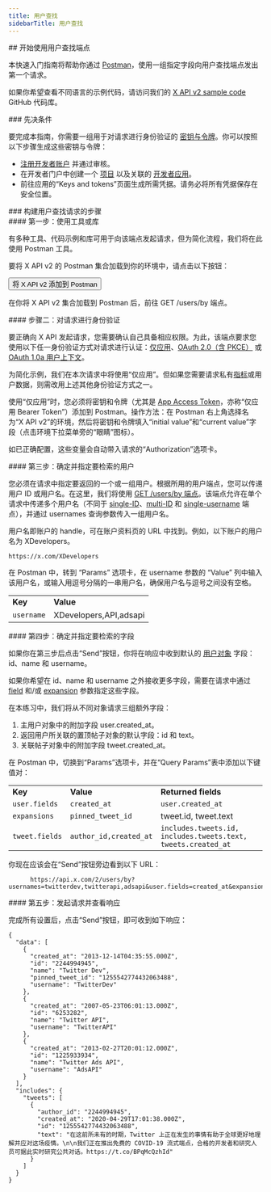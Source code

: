 ```yaml
---
title: 用户查找
sidebarTitle: 用户查找
---
```



<div id="getting-started-with-the-users-lookup-endpoints">
  ## 开始使用用户查找端点
</div>

本快速入门指南将帮助你通过 [Postman](/zh/tutorials/postman-getting-started)，使用一组指定字段向用户查找端点发出第一个请求。

如果你希望查看不同语言的示例代码，请访问我们的 [X API v2 sample code](https://github.com/xdevplatform/Twitter-API-v2-sample-code) GitHub 代码库。

<Note>
  ### 先决条件

  要完成本指南，你需要一组用于对请求进行身份验证的 [密钥与令牌](/zh/resources/fundamentals/authentication)。你可以按照以下步骤生成这些密钥与令牌：

  - [注册开发者账户](https://developer.x.com/en/apply-for-access) 并通过审核。
  - 在开发者门户中创建一个 [项目](/zh/resources/fundamentals/projects) 以及关联的 [开发者应用](/zh/resources/fundamentals/developer-apps)。
  - 前往应用的“Keys and tokens”页面生成所需凭据。请务必将所有凭据保存在安全位置。
</Note>

<div id="steps-to-build-a-users-lookup-request">
  ### 构建用户查找请求的步骤
</div>

<div id="step-one-start-with-a-tool-or-library">
  #### 第一步：使用工具或库
</div>

有多种工具、代码示例和库可用于向该端点发起请求，但为简化流程，我们将在此使用 Postman 工具。

要将 X API v2 的 Postman 集合加载到你的环境中，请点击以下按钮：

<Button href="https://app.getpostman.com/run-collection/9956214-784efcda-ed4c-4491-a4c0-a26470a67400">
  将 X API v2 添加到 Postman
</Button>

在你将 X API v2 集合加载到 Postman 后，前往 GET /users/by 端点。
 

<div id="step-two-authenticate-your-request">
  #### 步骤二：对请求进行身份验证
</div>

要正确向 X API 发起请求，您需要确认自己具备相应权限。为此，该端点要求您使用以下任一身份验证方式对请求进行认证：[仅应用](/zh/resources/fundamentals/authentication#app-only-authentication-and-oauth-2-0-bearer-token)、[OAuth 2.0（含 PKCE）](zh/resources/fundamentals/authentication#oauth-2-0-authorization-code-flow-with-pkce-2) 或 [OAuth 1.0a 用户上下文](/zh/resources/fundamentals/authentication)。

为简化示例，我们在本次请求中将使用“仅应用”。但如果您需要请求私有[指标](/zh/x-api/fundamentals/metrics)或用户数据，则需改用上述其他身份验证方式之一。

使用“仅应用”时，您必须将密钥和令牌（尤其是 [App Access Token](/zh/resources/fundamentals/authentication#using-and-generating-an-app-only-bearer-token)，亦称“仅应用 Bearer Token”）添加到 Postman。操作方法：在 Postman 右上角选择名为“X API v2”的环境，然后将密钥和令牌填入“initial value”和“current value”字段（点击环境下拉菜单旁的“眼睛”图标）。

如已正确配置，这些变量会自动带入请求的“Authorization”选项卡。
 

<div id="step-three-identify-and-specify-which-users-you-would-like-to-retrieve">
  #### 第三步：确定并指定要检索的用户
</div>

您必须在请求中指定要返回的一个或一组用户。根据所用的用户端点，您可以传递用户 ID 或用户名。在这里，我们将使用 [GET /users/by 端点](/zh/x-api/users/user-lookup-by-usernames)。该端点允许在单个请求中传递多个用户名（不同于 [single-ID](/zh/x-api/users/user-lookup-by-id)、[multi-ID](/zh/x-api/users/user-lookup-by-ids) 和 [single-username](/zh/x-api/users/user-lookup-by-username) 端点），并通过 usernames 查询参数传入一组用户名。

用户名即账户的 handle，可在账户资料页的 URL 中找到。例如，以下账户的用户名为 XDevelopers。

`https://x.com/XDevelopers`

在 Postman 中，转到 “Params” 选项卡，在 username 参数的 “Value” 列中输入该用户名，或输入用逗号分隔的一串用户名，确保用户名与逗号之间没有空格。

|     |     |
| :--- | :--- |
| **Key** | **Value** |
| `username` | XDevelopers,API,adsapi |

<div id="step-four-identify-and-specify-which-fields-you-would-like-to-retrieve">
  #### 第四步：确定并指定要检索的字段
</div>

如果你在第三步后点击“Send”按钮，你将在响应中收到默认的 [用户对象](/zh/x-api/fundamentals/data-dictionary#user) 字段：id、name 和 username。

如果你希望在 id、name 和 username 之外接收更多字段，需要在请求中通过 [field](/zh/x-api/fundamentals/fields) 和/或 [expansion](/zh/x-api/fundamentals/expansions) 参数指定这些字段。

在本练习中，我们将从不同对象请求三组额外字段：

1. 主用户对象中的附加字段 user.created\_at。
2. 返回用户所关联的置顶帖子对象的默认字段：id 和 text。
3. 关联帖子对象中的附加字段 tweet.created\_at。
    

在 Postman 中，切换到“Params”选项卡，并在“Query Params”表中添加以下键值对：

|     |     |     |
| :--- | :--- | :--- |
| **Key** | **Value** | **Returned fields** |
| `user.fields` | `created_at` | `user.created_at` |
| `expansions` | `pinned_tweet_id` | tweet.id, tweet.text |
| `tweet.fields` | `author_id,created_at` | `includes.tweets.id, includes.tweets.text, tweets.created_at` |

你现在应该会在“Send”按钮旁边看到以下 URL：

```
      https://api.x.com/2/users/by?usernames=twitterdev,twitterapi,adsapi&user.fields=created_at&expansions=pinned_tweet_id&tweet.fields=author_id,created_at
```

<div id="step-five-make-your-request-and-review-your-response">
  #### 第五步：发起请求并查看响应
</div>

完成所有设置后，点击“Send”按钮，即可收到如下响应：

```
{
  "data": [
    {
      "created_at": "2013-12-14T04:35:55.000Z",
      "id": "2244994945",
      "name": "Twitter Dev",
      "pinned_tweet_id": "1255542774432063488",
      "username": "TwitterDev"
    },
    {
      "created_at": "2007-05-23T06:01:13.000Z",
      "id": "6253282",
      "name": "Twitter API",
      "username": "TwitterAPI"
    },
    {
      "created_at": "2013-02-27T20:01:12.000Z",
      "id": "1225933934",
      "name": "Twitter Ads API",
      "username": "AdsAPI"
    }
  ],
  "includes": {
    "tweets": [
      {
        "author_id": "2244994945",
        "created_at": "2020-04-29T17:01:38.000Z",
        "id": "1255542774432063488",
        "text": "在这前所未有的时期，Twitter 上正在发生的事情有助于全球更好地理解并应对这场疫情。\n\n我们正在推出免费的 COVID-19 流式端点，合格的开发者和研究人员可据此实时研究公共对话。https://t.co/BPqMcQzhId"
      }
    ]
  }
}
```